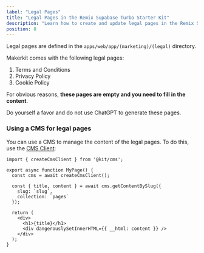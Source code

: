 ```yaml
---
label: "Legal Pages"
title: "Legal Pages in the Remix Supabase Turbo Starter Kit"
description: "Learn how to create and update legal pages in the Remix Supabase Turbo Starter Kit."
position: 8
---
```


Legal pages are defined in the `apps/web/app/(marketing)/(legal)` directory.

Makerkit comes with the following legal pages:

1. Terms and Conditions
2. Privacy Policy
3. Cookie Policy

For obvious reasons, **these pages are empty and you need to fill in the content**.

Do yourself a favor and do not use ChatGPT to generate these pages.

### Using a CMS for legal pages

You can use a CMS to manage the content of the legal pages. To do this, use the [CMS Client](cms):

```tsx
import { createCmsClient } from '@kit/cms';

export async function MyPage() {
  const cms = await createCmsClient();

  const { title, content } = await cms.getContentBySlug({
    slug: `slug`,
    collection: `pages`
  });

  return (
    <div>
      <h1>{title}</h1>
      <div dangerouslySetInnerHTML={{ __html: content }} />
    </div>
  );
}
```